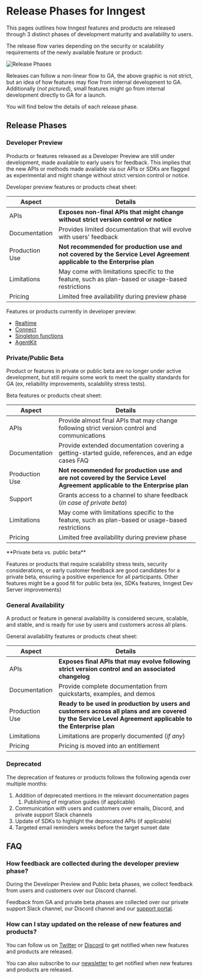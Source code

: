 


# Release Phases for Inngest

This pages outlines how Inngest features and products are released through 3 distinct phases of development maturity and availability to users.

The release flow varies depending on the security or scalability requirements of the newly available feature or product:

![Release Phases](/assets/docs/release-phases.png)

Releases can follow a non-linear flow to GA, the above graphic is not strict, but an idea of how features may flow from internal development to GA.
Additionally (_not pictured_), small features might go from internal development directly to GA for a launch.

You will find below the details of each release phase.


## Release Phases


### Developer Preview

Products or features released as a Developer Preview are still under development, made available to early users for feedback.
This implies that the new APIs or methods made available via our APIs or SDKs are flagged as experimental and might change without strict version control or notice.

Developer preview features or products cheat sheet:

| Aspect | Details |
|--------|---------|
| APIs | **Exposes non-final APIs that might change without strict version control or notice** |
| Documentation | Provides limited documentation that will evolve with users' feedback |
| Production Use | **Not recommended for production use and not covered by the Service Level Agreement applicable to the Enterprise plan** |
| Limitations | May come with limitations specific to the feature, such as plan-based or usage-based restrictions |
| Pricing | Limited free availability during preview phase |

Features or products currently in developer preview:

- [Realtime](/docs/features/realtime)
- [Connect](/docs/setup/connect)
- [Singleton functions](/docs/features/inngest-functions/singleton-functions)
- [AgentKit](https://agentkit.inngest.com/)



### Private/Public Beta

Product or features in private or public beta are no longer under active development, but still require some work to meet the quality standards for GA (ex, reliability improvements, scalability stress tests).

Beta features or products cheat sheet:

| Aspect | Details |
|--------|---------|
| APIs | Provide almost final APIs that may change following strict version control and communications |
| Documentation | Provide extended documentation covering a getting-started guide, references, and an edge cases FAQ |
| Production Use | **Not recommended for production use and are not covered by the Service Level Agreement applicable to the Enterprise plan** |
| Support | Grants access to a channel to share feedback (_in case of private beta_) |
| Limitations | May come with limitations specific to the feature, such as plan-based or usage-based restrictions |
| Pricing | Limited free availability during preview phase |

<Callout variant="info">
**Private beta vs. public beta**

Features or products that require scalability stress tests, security considerations, or early customer feedback are good candidates for a private beta, ensuring a positive experience for all participants.
Other features might be a good fit for public beta (ex, SDKs features, Inngest Dev Server improvements)

</Callout>

### General Availability

A product or feature in general availability is considered secure, scalable, and stable, and is ready for use by users and customers across all plans.

General availability features or products cheat sheet:

| Aspect | Details |
|--------|---------|
| APIs | **Exposes final APIs that may evolve following strict version control and an associated changelog** |
| Documentation | Provide complete documentation from quickstarts, examples, and demos |
| Production Use | **Ready to be used in production by users and customers across all plans and are covered by the Service Level Agreement applicable to the Enterprise plan** |
| Limitations | Limitations are properly documented (_if any_) |
| Pricing | Pricing is moved into an entitlement |

### Deprecated

The deprecation of features or products follows the following agenda over multiple months:

1. Addition of deprecated mentions in the relevant documentation pages
    1. Publishing of migration guides (if applicable)
2. Communication with users and customers over emails, Discord, and private support Slack channels
3. Update of SDKs to highlight the deprecated APIs (if applicable)
4. Targeted email reminders weeks before the target sunset date



## FAQ

### How feedback are collected during the developer preview phase?

During the Developer Preview and Public beta phases, we collect feedback from users and customers over our Discord channel.

Feedback from GA and private beta phases are collected over our private support Slack channel, our Discord channel and our [support portal](https://app.inngest.com/support).


### How can I stay updated on the release of new features and products?

You can follow us on [Twitter](https://x.com/inngest) or [Discord](https://discord.gg/inngest) to get notified when new features and products are released.

You can also subscribe to our [newsletter](https://inngest.com/newsletter) to get notified when new features and products are released.
